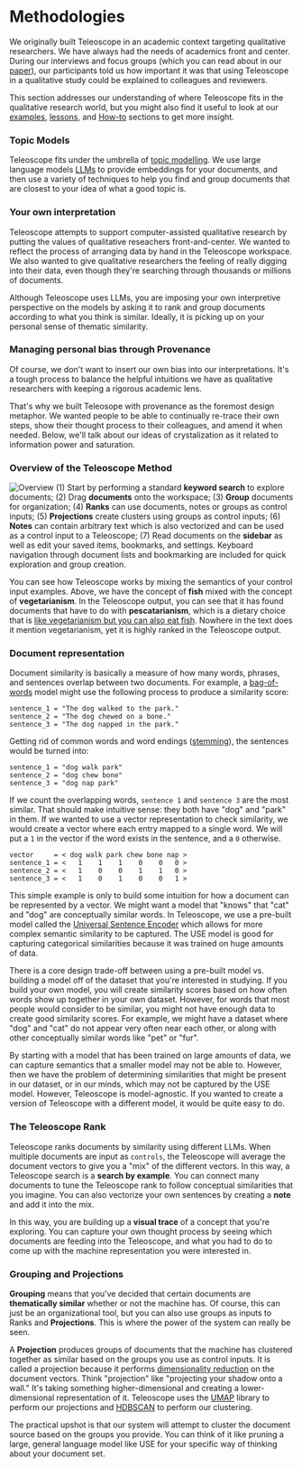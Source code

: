# Methodologies
We originally built Teleoscope in an academic context targeting qualitative researchers. 
We have always had the needs of academics front and center. During our interviews and focus groups 
(which you can read about in our [paper](/academics/citations)), our participants told us how important
it was that using Teleoscope in a qualitative study could be explained to colleagues and reviewers. 

This section addresses our understanding of where Teleoscope fits in the qualitative research world,
but you might also find it useful to look at our [examples](/resources/examples), [lessons](/resources/lessons),
and [How-to](/resources/tutorials) sections to get more insight.

### Topic Models
Teleoscope fits under the umbrella of [topic modelling](https://en.wikipedia.org/wiki/Topic_model).
We use large language models [LLMs](https://en.wikipedia.org/wiki/Large_language_model) to provide
embeddings for your documents, and then use a variety of techniques to help you find and group documents
that are closest to your idea of what a good topic is.

### Your own interpretation
Teleoscope attempts to support computer-assisted qualitative research by putting the values of 
qualitative reseachers front-and-center. We wanted to reflect the process of arranging data by hand 
in the Teleoscope workspace. We also wanted to give qualitative researchers the feeling of really
digging into their data, even though they're searching through thousands or millions of documents.

Although Teleoscope uses LLMs, you are imposing your own interpretive perspective on the models by 
asking it to rank and group documents according to what you think is similar. Ideally, it is picking
up on your personal sense of thematic similarity.

### Managing personal bias through Provenance
Of course, we don't want to insert our own bias into our interpretations. It's a tough process to balance
the helpful intuitions we have as qualitative researchers with keeping a rigorous academic lens. 

That's why we built Teleosope with provenance as the foremost design metaphor. We wanted people to be 
able to continually re-trace their own steps, show their thought process to their colleagues, and amend 
it when needed. Below, we'll talk about our ideas of crystalization as it related to information power
and saturation.

### Overview of the Teleoscope Method

![Overview](/docs/teleoscope-overview-web.png)
(1) Start by performing a standard **keyword search** to explore documents;
(2) Drag **documents** onto the workspace;
(3) **Group** documents for organization;
(4) **Ranks** can use documents, notes or groups as control inputs;
(5) **Projections** create clusters using groups as control inputs;
(6) **Notes** can contain arbitrary text which is also vectorized and can be used as a control input to a Teleoscope;
(7) Read documents on the **sidebar** as well as edit your saved items, bookmarks, and settings. Keyboard navigation through document lists and bookmarking are included for quick exploration and group creation.

You can see how Teleoscope works by mixing the semantics of your control input examples.
Above, we have the concept of **fish** mixed with the concept of **vegetarianism**.
In the Teleoscope output, you can see that it has found documents that have to do with **pescatarianism**,
which is a dietary choice that is [like vegetarianism but you can also eat fish](https://en.wikipedia.org/wiki/Pescetarianism).
Nowhere in the text does it mention vegetarianism, yet it is highly ranked in the Teleoscope output.

### Document representation

Document similarity is basically a measure of how many words, phrases,
and sentences overlap between two documents.
For example, a [bag-of-words](https://en.wikipedia.org/wiki/Bag-of-words_model)
model might use the following process to produce a similarity score:

```
sentence_1 = "The dog walked to the park."
sentence_2 = "The dog chewed on a bone."
sentence_3 = "The dog napped in the park."
```

Getting rid of common words and word endings ([stemming](https://en.wikipedia.org/wiki/Stemming)),
the sentences would be turned into:

```
sentence_1 = "dog walk park"
sentence_2 = "dog chew bone"
sentence_3 = "dog nap park"
```

If we count the overlapping words, `sentence 1` and `sentence 3` are the most similar.
That should make intuitive sense: they both have "dog" and "park" in them. If we wanted
to use a vector representation to check similarity, we would create a vector where each
entry mapped to a single word. We will put a `1` in the vector if the word exists in the
sentence, and a `0` otherwise.

```
vector     = < dog walk park chew bone nap >
sentence_1 = <   1    1    1    0    0   0 >
sentence_2 = <   1    0    0    1    1   0 >
sentence_3 = <   1    0    1    0    0   1 >
```

This simple example is only to build some intuition for how a document can be represented by a vector.
We might want a model that "knows" that "cat" and "dog" are conceptually similar words.
In Teleoscope, we use a pre-built model called the
[Universal Sentence Encoder](https://www.tensorflow.org/hub/tutorials/semantic_similarity_with_tf_hub_universal_encoder)
which allows for more complex semantic similarity to be captured.
The USE model is good for capturing categorical similarities because it was trained on huge amounts of data.

There is a core design trade-off between using a pre-built model vs. building a model off of
the dataset that you're interested in studying. If you build your own model,
you will create similarity scores based on how often words show up together in your own dataset.
However, for words that most people would consider to be similar, you might not have enough data
to create good similarity scores. For example, we might have a dataset where "dog" and "cat"
do not appear very often near each other, or along with other conceptually similar words like "pet" or "fur".

By starting with a model that has been trained on large amounts of data,
we can capture semantics that a smaller model may not be able to.
However, then we have the problem of determining similarities that might be present in our dataset,
or in our minds, which may not be captured by the USE model.
However, Teleoscope is model-agnostic. If you wanted to create a version of Teleoscope
with a different model, it would be quite easy to do.

### The Teleoscope Rank

Teleoscope ranks documents by similarity using different LLMs.
When multiple documents are input as `controls`, the Teleoscope will average the
document vectors to give you a "mix" of the different vectors. In this way, a
Teleoscope search is a **search by example**. You can connect many documents to
tune the Teleoscope rank to follow conceptual similarities that you imagine.
You can also vectorize your own sentences by creating a **note** and add it into the mix.

In this way, you are building up a **visual trace** of a concept that you're exploring.
You can capture your own thought process by seeing which documents are feeding into the
Teleoscope, and what you had to do to come up with the machine representation you were interested in.

### Grouping and Projections

**Grouping** means that you've decided that certain documents are **thematically similar**
whether or not the machine has. Of course, this can just be an organizational tool,
but you can also use groups as inputs to Ranks and **Projections**.
This is where the power of the system can really be seen.

A **Projection** produces groups of documents that the machine has clustered together
as similar based on the groups you use as control inputs. It is called a projection
because it performs [dimensionality reduction](https://en.wikipedia.org/wiki/Dimensionality_reduction)
on the document vectors. Think "projection" like "projecting your shadow onto a wall."
It's taking something higher-dimensional and creating a lower-dimensional representation of it.
Teleoscope uses the [UMAP](https://umap-learn.readthedocs.io/en/latest/) library to perform our
projections and [HDBSCAN](https://hdbscan.readthedocs.io/en/latest/how_hdbscan_works.html)
to perform our clustering.

The practical upshot is that our system will attempt to cluster the document source based on
the groups you provide. You can think of it like pruning a large, general language model
like USE for your specific way of thinking about your document set.
